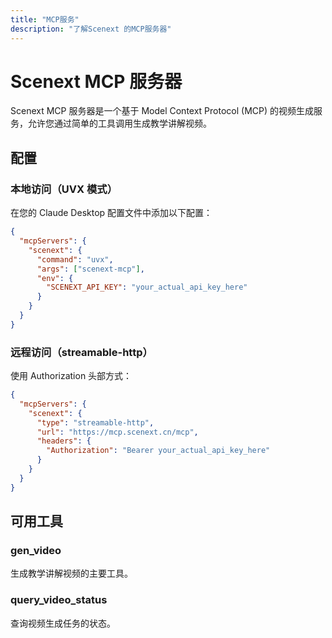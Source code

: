 ```yaml
---
title: "MCP服务"
description: "了解Scenext 的MCP服务器"
---
```

# Scenext MCP 服务器

Scenext MCP 服务器是一个基于 Model Context Protocol (MCP) 的视频生成服务，允许您通过简单的工具调用生成教学讲解视频。

## 配置

### 本地访问（UVX 模式）

在您的 Claude Desktop 配置文件中添加以下配置：

```json
{
  "mcpServers": {
    "scenext": {
      "command": "uvx", 
      "args": ["scenext-mcp"],
      "env": {
        "SCENEXT_API_KEY": "your_actual_api_key_here"
      }
    }
  }
}
```

### 远程访问（streamable-http）

使用 Authorization 头部方式：

```json
{
  "mcpServers": {
    "scenext": {
      "type": "streamable-http",
      "url": "https://mcp.scenext.cn/mcp",
      "headers": {
        "Authorization": "Bearer your_actual_api_key_here"
      }
    }
  }
}
```

## 可用工具

### gen_video

生成教学讲解视频的主要工具。

### query_video_status

查询视频生成任务的状态。

